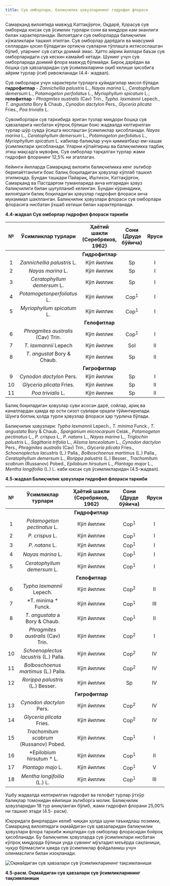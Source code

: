 ```yaml
---
title: Сув омборлари, балиқчилик ҳовузларининг гидрофил флораси
---
```


Самарқанд вилоятида мавжуд Каттақўрғон, Оқдарё, Қорасув сув
омборида юксак сув ўсимлик турлари сони ва миқдори кам эканлиги билан
характерланади. Вилоятдаги сув омборларда балиқчилик хўжаликлари
ташкил этилган. Сув омборлар дарёдаги ва мавсумий селлардан ҳосил
бўладиган ортиқча сувларни тўплашга ихтисослашган бўлиб, уларнинг сув
сатҳи доимий эмас. Ҳатто айрим йиллари баъзи сув омборларидаги сув
кескин камайиб кетади. Шунинг учун сув омборларида доимий флора
мавжуд бўлмайди. Бироқ дарёдан ва бошқа сув ҳавзаларидан сув
ўсимликларини оқиб келиши ҳисобига айрим турлар ўсиб ривожланади (4.4-
жадвал).

Сув омборлари учун характерли турларга қуйидагилар мисол бўлади:
**гидрофитлар** - *Zannichellia palustris* L., *Nayas marina* L., *Ceratophyllum
demersum* L., *Potamogeton perfoliatus* L., *Myriophyllum spicatum* L.; **гелофитлар** -
*Phragmites australis* (Cav) Trin., *Typha. laxmannii* Lepech., *T. angustata* Bory &
Chaub., *Cynodon dactylon* Pers., *Glyceria plicata* Fries., *Poa trivialis* L.

Сувомборлари сув таркибида эриган тузлар миқдори бошқа сув
ҳавзаларига нисбатан кўпроқ бўлиши боис жадвалда келтирилган турлар шўр
сувда ўсишга мослашган ўсимликлар ҳисобланади. *Nayas marina* L.,
*Ceratophyllum demersum* L., *Potamogeton perfoliatus* L., *Myriophyllum spicatum*
L. кабилар балиқлар учун қимматбаҳо ем-хашак ўсимликлари ҳисобланади.
Уларни кўпайтириш ва балиқчиликка тадбиқ этиш мақсадга мувофиқ. Сув
омборлар тарқалган турлар жами гидрофил флоранинг 12,5% ни эгаллаган.

Кейинги йилларда Самарқанд вилояти балиқчиликка кенг эътибор
берилаётганлиги боис балиқ боқиладиган ҳовузлар кўплаб ташкил этилмоқда.
Бундан ташқари Пайариқ, Иштихон, Каттақўрғон, Самарқанд ва Пастдарғом
туманларида анча илгаридан ҳовуз балиқчилиги билан шуғулланиб келинган.
Бундан кўринадики, вилоятдаги балиқ боқиладиган ҳовузлар гидрофил
флораси анча мукаммал шаклланган. Балиқчилик ҳовузлари флораси сув
омборлари флорасига нисбатан ўхшаб кетиши билан характерланади.


**4.4-жадвал Сув омборлар гидрофил флораси таркиби**

| № | **Ўсимликлар турлари** | **Ҳаётий шакли (Серебряков, 1962)** | **Сони (Друде бўйича)** | **Яруси** |
|:--:|:-----------------------:|:-------------------------------------:|:------------------------:|:-----------:|
||| **Гидрофитлар** |||
| 1 | *Zannichellia palustris* L.  | Кўп йиллик | Sp | I |
| 2 | *Nayas marina* L.  | Кўп йиллик | Sp | I |
| 3 | *Ceratophyllum demersum* L.  | Кўп йиллик | Sp | I |
| 4 | *Potamogetonperfoliatus* L.  | Кўп йиллик | Cop<sup>1</sup> | I |
| 5 | *Myriophyllum spicatum* L.  | Кўп йиллик | Cop<sup>1</sup> | I |
||| **Гелофитлар** |||
| 6 | *Phragmites australis* (Cav) Trin.  | Кўп йиллик | Cop<sup>1</sup> | I |
| 7 | *T. laxmannii* Lepech  | Кўп йиллик | Sol | II |
| 8 | *T. angustat* Bory & Chaub. | Кўп йиллик | Sp | II |
||| **Гигрофитлар** |||
| 9 | *Cynodon dactylon* Pers.  | Кўп йиллик | Sp | I |
| 10 | *Glyceria plicata* Fries.  | Кўп йиллик | Sp | II |
| 11 | *Poa trivialis* L.  | Кўп йиллик | Sp | II |

Балиқ боқиладиган ҳовузлар суви асосан дарё, сойлар, ариқ ва
каналлардан ҳамда ер ости сизот сувлари орқали тўйинтирилади. Шунга
боғлиқ ҳолда турли ҳовузлар флораси ҳар турлича бўлади.

Балиқчилик ҳовузлари: *Typha laxmannii* Lepech., *T. minima* Funсk., *T.
angustata* Bory & Chaub., *Sparganium microcarpum* Celak., *Potamogeton
pectinatus* L., *P. crispus* L., *P. natans* L., *Nayas marina* L., *Triglochin palustris* L.,
*Sagittaria trifolia* L., *Alisma lanceolatum* L., *Cynodon dactylon* Pers., *Phragmites
australis* (Cav) Trin., *Glyceria plicata* Fries., *Schoenoplectus lacustris* (L.) Palla.,
*Bolboschoenus martimus* (L.) Palla., *Ceratophyllum demersum* L., *Rorippa
palustris* (L.) Besser., *Trachomitum scabrum* (Russanov) Pobed., *Epilobium
hirsutum* L., *Plantago major* L., *Mentha longifoilia* (L.) L. каби юксак сув
ўсимликларидан (4.5-жадвал).


**4.5-жадвал Балиқчилик ҳовузлари гидрофил флораси таркиби**

| № | **Ўсимликлар турлари** | **Ҳаётий шакли (Серебряков, 1962)** | **Сони (Друде бўйича)** | **Яруси** |
|:--:|:-----------------------:|:-------------------------------------:|:------------------------:|:-----------:|
||| **Гидрофитлар** |||
| 1 | *Potamogeton pectinatus* L.  | Кўп йиллик | Cop<sup>1</sup> | I |
| 2 | *P. crispus* L.  | Кўп йиллик | Cop<sup>1</sup> | I |
| 3 | *P. natans* L.  | Кўп йиллик | Cop<sup>1</sup> | I |
| 4 | *Nayas marina* L.  | Кўп йиллик | Cop<sup>1</sup> | I |
| 5 | *Ceratophyllum demersum* L.  | Кўп йиллик | Cop<sup>1</sup> | I |
||| **Гелофитлар** |||
| 6 | *Typha laxmannii* Lepech.  | Кўп йиллик | Cop<sup>2</sup> | II |
| 7 | *T. minima * Funсk.  | Кўп йиллик | Cop<sup>1</sup> | III |
| 8 | *T. angustata* a Bory & Chaub.  | Кўп йиллик | Cop<sup>1</sup> | II |
| 9 | *Phragmites australis* (Cav) Trin.  | Кўп йиллик | Cop<sup>2</sup> | I |
| 10 | *Schoenoplectus lacustris* (L.) Palla.  | Кўп йиллик | Cop<sup>2</sup> | IV |
| 11 | *Bolboschoenus martimus* (L.) Palla.  | Кўп йиллик | Cop<sup>2</sup> | IV |
| 12 | *Rorippa palustris* (L.) Besser.  | Кўп йиллик | Sp | IV |
||| **Гигрофитлар** |||
| 13 | *Cynodon dactylon* Pers.  | Кўп йиллик | Cop<sup>2</sup> | IV |
| 14 | *Glyceria plicata* Fries.  | Кўп йиллик | Cop<sup>2</sup> | IV |
| 15 | *Trachomitum scabrum* (Russanov) Pobed.  | Кўп йиллик | Cop<sup>1</sup> | I |
| 16 | *Epilobium hirsutum * L.  | Кўп йиллик | Cop<sup>1</sup> | II |
| 17 | *Plantago majo* L.  | Кўп йиллик | Cop<sup>1</sup> | V |
| 18 | *Mentha longifoilia* (L.)  L.  | Кўп йиллик | Cop<sup>1</sup> | III |

Ушбу жадвалда келтирилган гидрофит ва гелофит турлар ўтхўр
балиқлар томонидан ейилиши эътиборга молик. Балиқчилик ҳовузларидан 18
тур аниқланган бўлиб, жами гидрофил флорани 25,00% ни ташкил этади (4.5-
расм).

Юқоридаги фикрлардан келиб чиққан ҳолда шуни таъкидлаш лозимки,
Самарқанд вилоятидаги оқмайдиган сув ҳавзаларидан балиқчилик ҳовузлари
флора таркиби жиҳатидан сув омборлар флорасидан бойроқ ҳисобланади. Бу
балиқчилик ҳовузларда сув ўсимликлари нисбатан кўпроқ миқдорда бўлиши
унда сувнинг мўътадил меъёрда сақланиши, чуқур бўлмаслиги ҳамда сув
ўсимликлар фойдаланиш учун олинмаслиги билан изоҳланади.

![Оқмайдиган сув ҳавзалари сув ўсимликларининг тақсимланиши](/images/oqmaydigan-suv-havzalari-suv-usimliklarining-taqsimlanishi.png)

**4.5-расм. Оқмайдиган сув ҳавзалари сув ўсимликларининг тақсимланиши**